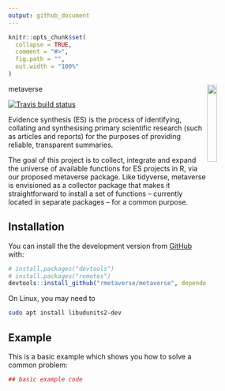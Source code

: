 ```yaml
---
output: github_document
---
```


<!-- README.md is generated from README.Rmd. Please edit that file -->

```r
knitr::opts_chunk$set(
  collapse = TRUE,
  comment = "#>",
  fig.path = "",
  out.width = "100%"
)
```

metaverse <img src="man/metaverse.png" align="right" width="20%" height="20%" />

[![Travis build
status](https://travis-ci.com/rmetaverse/metaverse.svg?branch=master)](https://travis-ci.com/rmetaverse/metaverse/)

Evidence synthesis (ES) is the process of identifying, collating and synthesising primary scientific research (such as articles and reports) for the purposes of providing reliable, transparent summaries.

The goal of this project is to collect, integrate and expand the universe of available functions for ES projects in R, via our proposed metaverse package. Like tidyverse, metaverse is envisioned as a collector package that makes it straightforward to install a set of functions – currently located in separate packages – for a common purpose.

## Installation

You can install the the development version from [GitHub](https://github.com/) with:

``` r
# install.packages("devtools")
# install.packages("remotes")
devtools::install_github("rmetaverse/metaverse", dependencies = TRUE)
```

On Linux, you may need to 

```bash
sudo apt install libudunits2-dev
```


## Example

This is a basic example which shows you how to solve a common problem:

```r
## basic example code
```

